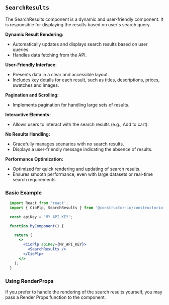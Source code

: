 
<Meta of={SearchResultsStories} name="Documentation" />

## `SearchResults`
The SearchResults component is a dynamic and user-friendly component. 
It is responsible for displaying the results based on user's search query. 

**Dynamic Result Rendering:**
- Automatically updates and displays search results based on user queries.
- Handles data fetching from the API.

**User-Friendly Interface**:
- Presents data in a clear and accessible layout.
- Includes key details for each result, such as titles, descriptions, prices, swatches and images.

**Pagination and Scrolling:**
- Implements pagination for handling large sets of results.

**Interactive Elements:**
- Allows users to interact with the search results (e.g., Add to cart).

**No Results Handling:**
- Gracefully manages scenarios with no search results.
- Displays a user-friendly message indicating the absence of results.

**Performance Optimization:**
- Optimized for quick rendering and updating of search results.
- Ensures smooth performance, even with large datasets or real-time search requirements.


### Basic Example
```jsx
  import React from 'react';
  import { CioPlp, SearchResults } from '@constructor-io/constructorio-ui-plp';

  const apiKey = 'MY_API_KEY';

  function MyComponent() {

    return (
      <>
        <CioPlp apiKey={MY_API_KEY}>
          <SearchResults />
        </CioPlp>
      </>
    );
  }
```

<Canvas of={SearchResultsStories.Primary} />

### Using RenderProps
If you prefer to handle the rendering of the search results yourself, you may pass a Render Props function to the component.

```jsx
import { CioPlp, SearchResults } from '@constructor-io/constructorio-ui-plp'

const apiKey = 'MY_API_KEY';

function myApp() {
  ...

  return (
    <CioPlp apiKey={MY_API_KEY}>
      <SearchResults />
        {({data, pagination, refetch}) => data?.response?.results?.map((item) => <li>{item.itemName}</li>)}
      </SearchResults>
    </CioPlp>
  )
}
```

